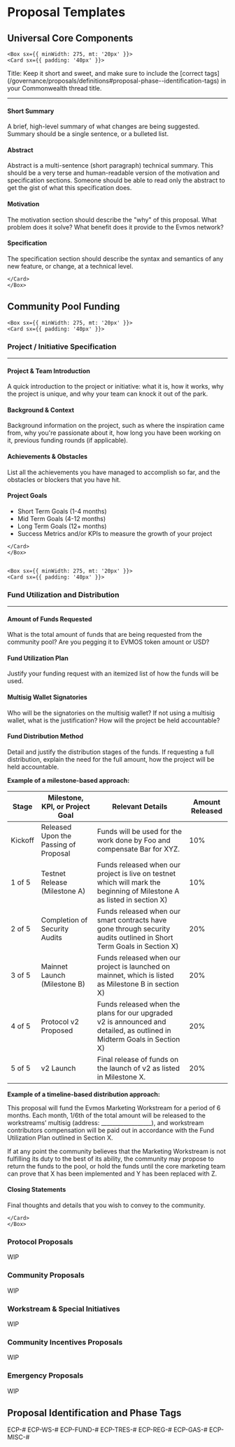 
# Proposal Templates

## Universal Core Components

    <Box sx={{ minWidth: 275, mt: '20px' }}>
    <Card sx={{ padding: '40px' }}>

<p style={{ fontSize: '1.2rem', marginTop: 0, fontWeight: 700 }}>Title: Keep it short and sweet, and make sure to include the [correct tags](/governance/proposals/definitions#proposal-phase--identification-tags) in your Commonwealth thread title.</p>
<hr />

<h4>Short Summary</h4>

A brief, high-level summary of what changes are being suggested. Summary should be a single sentence, or a bulleted list.

<h4>Abstract</h4>

Abstract is a multi-sentence (short paragraph) technical summary. This should be a very terse and human-readable version of the motivation and specification sections. Someone should be able to read only the abstract to get the gist of what this specification does.

<h4>Motivation</h4>

The motivation section should describe the "why" of this proposal. What problem does it solve? What benefit does it provide to the Evmos network?

<h4>Specification</h4>

The specification section should describe the syntax and semantics of any new feature, or change, at a technical level. 

    </Card>
    </Box>



## Community Pool Funding

    <Box sx={{ minWidth: 275, mt: '20px' }}>
    <Card sx={{ padding: '40px' }}>

<h3 style={{ marginTop: 0 }}>Project / Initiative Specification</h3>
<hr />

<h4>Project & Team Introduction</h4>

A quick introduction to the project or initiative: what it is, how it works, why the project is unique, and why your team can knock it out of the park.

<h4>Background & Context</h4>

Background information on the project, such as where the inspiration came from, why you're passionate about it, how long you have been working on it, previous funding rounds (if applicable). 

<h4>Achievements & Obstacles</h4>

List all the achievements you have managed to accomplish so far, and the obstacles or blockers that you have hit.

<h4>Project Goals</h4>
<ul>
<li>Short Term Goals (1-4 months)</li>
<li>Mid Term Goals (4-12 months)</li>
<li>Long Term Goals (12+ months)</li>
<li>Success Metrics and/or KPIs to measure the growth of your project</li>
</ul>

    </Card>
    </Box>


    <Box sx={{ minWidth: 275, mt: '20px' }}>
    <Card sx={{ padding: '40px' }}>

<h3 style={{ marginTop: 0 }}>Fund Utilization and Distribution</h3>
<hr />

<h4>Amount of Funds Requested</h4>

What is the total amount of funds that are being requested from the community pool? Are you pegging it to EVMOS token amount or USD?

<h4>Fund Utilization Plan</h4>

Justify your funding request with an itemized list of how the funds will be used. 

<h4>Multisig Wallet Signatories</h4>

Who will be the signatories on the multisig wallet? If not using a multisig wallet, what is the justification? How will the project be held accountable? 

<h4>Fund Distribution Method</h4>

Detail and justify the distribution stages of the funds. If requesting a full distribution, explain the need for the full amount, how the project will be held accountable.

**Example of a milestone-based approach:**

| Stage | Milestone, KPI, or Project Goal | Relevant Details | Amount Released |
| --- | --- | --- | --- |
| Kickoff | Released Upon the Passing of Proposal | Funds will be used for the work done by Foo and compensate Bar for XYZ. | 10% |
| 1 of 5 | Testnet Release (Milestone A) | Funds released when our project is live on testnet which will mark the beginning of Milestone A as listed in section X) | 10% |
| 2 of 5 | Completion of Security Audits | Funds released when our smart contracts have gone through security audits outlined in Short Term Goals in Section X) | 20% |
| 3 of 5 | Mainnet Launch (Milestone B) | Funds released when our project is launched on mainnet, which is listed as Milestone B in section X) | 20% |
| 4 of 5 | Protocol v2 Proposed  | Funds released when the plans for our upgraded v2 is announced and detailed, as outlined in Midterm Goals in Section X) | 20% |
| 5 of 5 | v2 Launch | Final release of funds on the launch of v2 as listed in Milestone X. | 20% |

**Example of a timeline-based distribution approach:**

This proposal will fund the Evmos Marketing Workstream for a period of 6 months. Each month, 1/6th of the total amount will be released to the workstreams’ multisig (address: __________________), and workstream contributors compensation will be paid out in accordance with the Fund Utilization Plan outlined in Section X. 

If at any point the community believes that the Marketing Workstream is not fulfilling its duty to the best of its ability, the community may propose to return the funds to the pool, or hold the funds until the core marketing team can prove that X has been implemented and Y has been replaced with Z.

<h4>Closing Statements</h4>

Final thoughts and details that you wish to convey to the community. 


    </Card>
    </Box>

### Protocol Proposals

WIP

### Community Proposals

WIP

### Workstream & Special Initiatives

WIP

### Community Incentives Proposals

WIP

### Emergency Proposals 

WIP

## Proposal Identification and Phase Tags

ECP-#
ECP-WS-#
ECP-FUND-#
ECP-TRES-#
ECP-REG-#
ECP-GAS-#
ECP-MISC-#